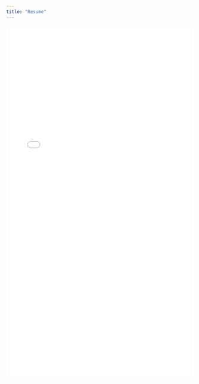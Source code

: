```yaml
---
title: "Resume"
---
```


<iframe frameborder="0" width="100%" height="950" src="img/20230828_CV.pdf">

</iframe>
